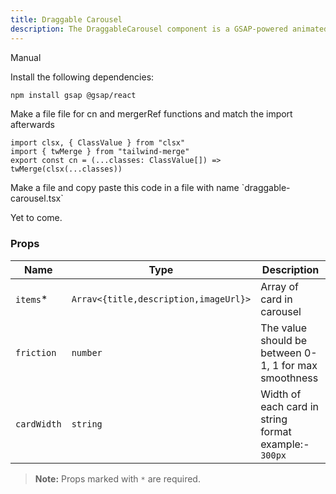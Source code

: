 ```yaml
---
title: Draggable Carousel
description: The DraggableCarousel component is a GSAP-powered animated carousel which has inertia.
---
```


<ComponentPreview
  name="draggable-carousel-demo"
  className="[&_.preview>[data-orientation=vertical]]:sm:max-w-[70%]"
/>

<Tabs defaultValue="manual">

<TabsList>
  <TabsTrigger value="manual">Manual</TabsTrigger>
</TabsList>

<TabsContent value="manual">

<Steps>

<Step>Install the following dependencies:</Step>

```bash
npm install gsap @gsap/react
```

<Step>
  Make a file file for cn and mergerRef functions and match the import
  afterwards
</Step>

```tsx
import clsx, { ClassValue } from "clsx"
import { twMerge } from "tailwind-merge"
export const cn = (...classes: ClassValue[]) => twMerge(clsx(...classes))
```

<Step>
  Make a file and copy paste this code in a file with name
  `draggable-carousel.tsx`
</Step>

<ComponentSource name="draggable-carousel" />

</Steps>

</TabsContent>

<TabsContent value="cli">

<Steps>

<Step>Yet to come.</Step>

</Steps>

</TabsContent>

</Tabs>

### Props

| Name        | Type                                  | Description                                           |
| ----------- | ------------------------------------- | ----------------------------------------------------- |
| `items`\*   | `Arrav<{title,description,imageUrl}>` | Array of card in carousel                             |
| `friction`  | `number`                              | The value should be between 0-1, 1 for max smoothness |
| `cardWidth` | `string`                              | Width of each card in string format example:- `300px` |

> **Note:** Props marked with `*` are required.
